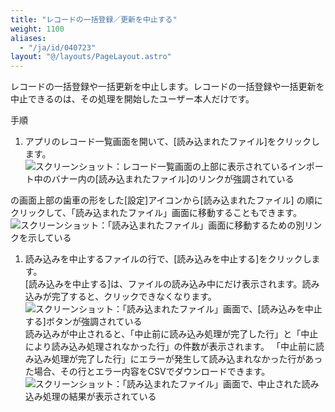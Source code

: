 ```yaml
---
title: "レコードの一括登録／更新を中止する"
weight: 1100
aliases:
  - "/ja/id/040723"
layout: "@/layouts/PageLayout.astro"
---
```




レコードの一括登録や一括更新を中止します。レコードの一括登録や一括更新を中止できるのは、その処理を開始したユーザー本人だけです。

<Heading id="import_records_import_cancel_10">手順</Heading>

1. アプリのレコード一覧画面を開いて、[読み込まれたファイル]をクリックします。
   <Img src="/k/kintone/img-ja/import_cancel_img6.png" alt="スクリーンショット：レコード一覧画面の上部に表示されているインポート中のバナー内の[読み込まれたファイル]のリンクが強調されている" />
  <Note>

  <Kintone />の画面上部の歯車の形をした[設定]アイコンから[読み込まれたファイル] の順にクリックして、「読み込まれたファイル」画面に移動することもできます。
   <Img src="/k/kintone/img-ja/import_cancel_img5_1_1.png" alt="スクリーンショット：「読み込まれたファイル」画面に移動するための別リンクを示している" />
  </Note>

1. 読み込みを中止するファイルの行で、[読み込みを中止する]をクリックします。  
  [読み込みを中止する]は、ファイルの読み込み中にだけ表示されます。読み込みが完了すると、クリックできなくなります。
   <Img src="/k/kintone/img-ja/import_cancel_01.png" alt="スクリーンショット：「読み込まれたファイル」画面で、[読み込みを中止する]ボタンが強調されている" />
  読み込みが中止されると、「中止前に読み込み処理が完了した行」と「中止により読み込み処理されなかった行」の件数が表示されます。
  「中止前に読み込み処理が完了した行」にエラーが発生して読み込まれなかった行があった場合、その行とエラー内容をCSVでダウンロードできます。
   <Img src="/k/kintone/img-ja/import_cancel_02.png" alt="スクリーンショット：「読み込まれたファイル」画面で、中止された読み込み処理の結果が表示されている" />
